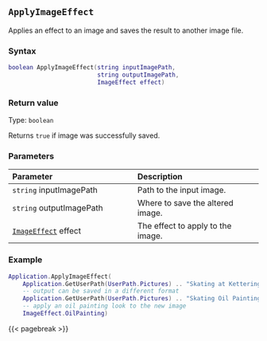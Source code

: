 ## `ApplyImageEffect`

Applies\index{Images!editing} an effect to an image and saves the result to another image file.

### Syntax {-}

``` .lua
boolean ApplyImageEffect(string inputImagePath,
                         string outputImagePath,
                         ImageEffect effect)
```


### Return value {-}

Type: `boolean`

Returns `true` if image was successfully saved.

### Parameters {-}

**Parameter** | **Description**
| :-- | :-- |
| `string` inputImagePath | Path to the input image. | 
| `string` outputImagePath | Where to save the altered image. | 
| [`ImageEffect`](#imageeffect) effect | The effect to apply to the image. |

### Example\index{Examples!editing images} {-}

``` .lua
Application.ApplyImageEffect(
    Application.GetUserPath(UserPath.Pictures) .. "Skating at Kettering.JPG",
    -- output can be saved in a different format
    Application.GetUserPath(UserPath.Pictures) .. "Skating Oil Painting.png",
    -- apply an oil painting look to the new image
    ImageEffect.OilPainting)
```

{{< pagebreak >}}
